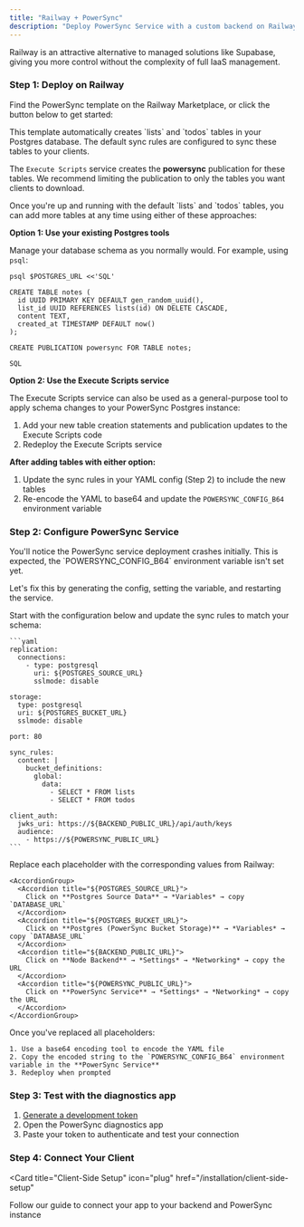 ```yaml
---
title: "Railway + PowerSync"
description: "Deploy PowerSync Service with a custom backend on Railway, including Postgres source database, bucket storage, and diagnostics app."
---
```


Railway is an attractive alternative to managed solutions like Supabase, giving you more control without the complexity of full IaaS management.

### Step 1: Deploy on Railway

Find the PowerSync template on the Railway Marketplace, or click the button below to get started:

<Card
  title="Deploy on Railway"
  icon="train"
  href="todo"
  horizontal
/>

<Note>
  This template automatically creates `lists` and `todos` tables in your Postgres database. The default sync rules are configured to sync these tables to your clients.
  
  The `Execute Scripts` service creates the **powersync** publication for these tables. We recommend limiting the publication to only the tables you want clients to download.
</Note>

<Accordion title="Want to add more tables?">
  Once you're up and running with the default `lists` and `todos` tables, you can add more tables at any time using either of these approaches:

  **Option 1: Use your existing Postgres tools**

  Manage your database schema as you normally would. For example, using `psql`:

  ```shell
  psql $POSTGRES_URL <<'SQL'

  CREATE TABLE notes (
    id UUID PRIMARY KEY DEFAULT gen_random_uuid(),
    list_id UUID REFERENCES lists(id) ON DELETE CASCADE,
    content TEXT,
    created_at TIMESTAMP DEFAULT now()
  );

  CREATE PUBLICATION powersync FOR TABLE notes;

  SQL
  ```

  **Option 2: Use the Execute Scripts service**

  The Execute Scripts service can also be used as a general-purpose tool to apply schema changes to your PowerSync Postgres instance:

  1. Add your new table creation statements and publication updates to the Execute Scripts code
  2. Redeploy the Execute Scripts service

  **After adding tables with either option:**

  1. Update the sync rules in your YAML config (Step 2) to include the new tables
  2. Re-encode the YAML to base64 and update the `POWERSYNC_CONFIG_B64` environment variable
</Accordion>

### Step 2: Configure PowerSync Service

<Warning>
  You'll notice the PowerSync service deployment crashes initially. This is expected, the `POWERSYNC_CONFIG_B64` environment variable isn't set yet.
</Warning>

Let's fix this by generating the config, setting the variable, and restarting the service.

<Steps>
  <Step title="Copy the YAML config">
    Start with the configuration below and update the sync rules to match your schema:
    
    ```yaml
    replication:
      connections:
        - type: postgresql
          uri: ${POSTGRES_SOURCE_URL}
          sslmode: disable

    storage:
      type: postgresql
      uri: ${POSTGRES_BUCKET_URL}
      sslmode: disable

    port: 80

    sync_rules:
      content: |
        bucket_definitions:
          global:
            data:
              - SELECT * FROM lists
              - SELECT * FROM todos

    client_auth:
      jwks_uri: https://${BACKEND_PUBLIC_URL}/api/auth/keys
      audience:
        - https://${POWERSYNC_PUBLIC_URL}
    ```
  </Step>

  <Step title="Replace the placeholders">
    Replace each placeholder with the corresponding values from Railway:

    <AccordionGroup>
      <Accordion title="${POSTGRES_SOURCE_URL}">
        Click on **Postgres Source Data** → *Variables* → copy `DATABASE_URL`
      </Accordion>
      <Accordion title="${POSTGRES_BUCKET_URL}">
        Click on **Postgres (PowerSync Bucket Storage)** → *Variables* → copy `DATABASE_URL`
      </Accordion>
      <Accordion title="${BACKEND_PUBLIC_URL}">
        Click on **Node Backend** → *Settings* → *Networking* → copy the URL
      </Accordion>
      <Accordion title="${POWERSYNC_PUBLIC_URL}">
        Click on **PowerSync Service** → *Settings* → *Networking* → copy the URL
      </Accordion>
    </AccordionGroup>
  </Step>

  <Step title="Encode and deploy">
    Once you've replaced all placeholders:
    
    1. Use a base64 encoding tool to encode the YAML file
    2. Copy the encoded string to the `POWERSYNC_CONFIG_B64` environment variable in the **PowerSync Service**
    3. Redeploy when prompted
  </Step>
</Steps>

### Step 3: Test with the diagnostics app

1. [Generate a development token](https://docs.powersync.com/tutorials/self-host/generate-dev-token)
2. Open the PowerSync diagnostics app
3. Paste your token to authenticate and test your connection

### Step 4: Connect Your Client

<Card
  title="Client-Side Setup"
  icon="plug"
  href="/installation/client-side-setup"
>
  Follow our guide to connect your app to your backend and PowerSync instance
</Card>

